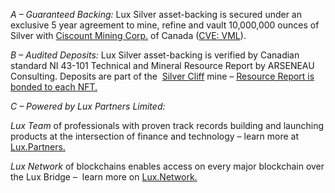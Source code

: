 *A – Guaranteed Backing:* Lux Silver asset-backing is secured under an exclusive 5 year agreement to mine,
refine and vault 10,000,000 ounces of Silver with [Ciscount Mining Corp.](https://viscountmining.com) of Canada 
([CVE: VML](https://www.google.com/finance/quote/VML:CVE?sa=X&ved=2ahUKEwixnc31iLz-AhXFATQIHXQpCKQQ3ecFegQICRAY)).

*B – Audited Deposits:* Lux Silver asset-backing is verified by Canadian standard NI 43-101 
Technical and Mineral Resource Report by ARSENEAU Consulting. Deposits are part of the 
<a href="https://viscountmining.com/projects/silver-cliff/" target="_blank">Silver Cliff</a> 
mine – <a href="documents/Lux-Silver-Resource-Report.pdf" target="_blank">Resource Report is bonded to each NFT.</a>

*C – Powered by Lux Partners Limited:*

*Lux Team* of professionals with proven track records building and launching products 
at the intersection of finance and technology – learn more at <a href="https://lux.partners/" target="_blank">Lux.Partners.</a>

*Lux Network* of blockchains enables access on every major blockchain over the Lux Bridge – 
learn more on <a href="https://lux.network/" target="_blank">Lux.Network.</a>
